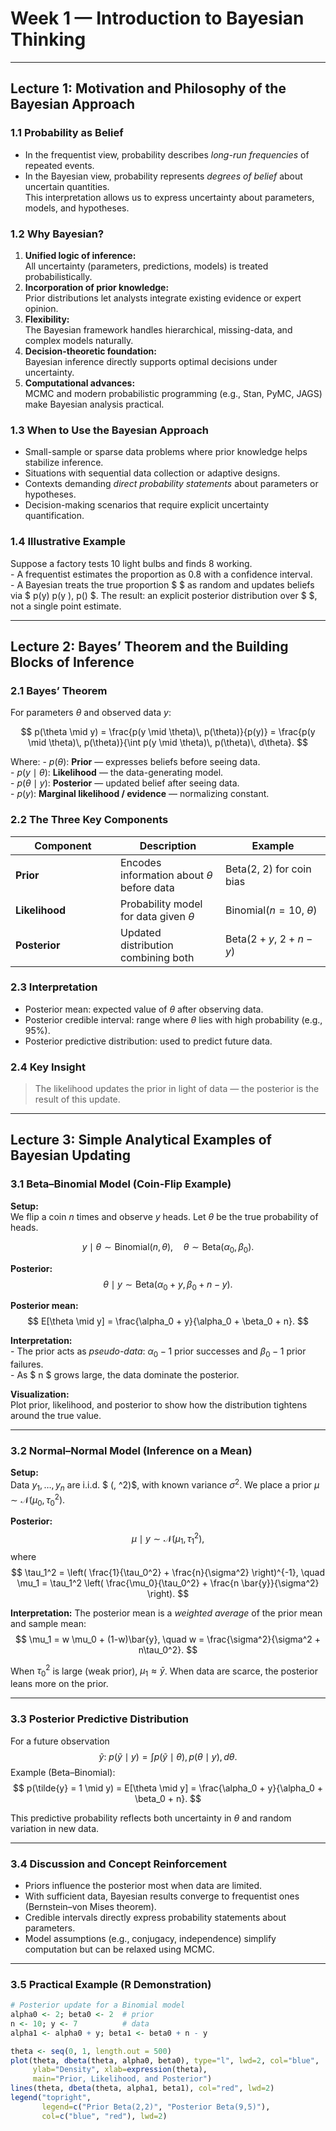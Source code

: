 # Week 1 — Introduction to Bayesian Thinking

------------------------------------------------------------------------

## Lecture 1: Motivation and Philosophy of the Bayesian Approach

### 1.1 Probability as Belief

-   In the frequentist view, probability describes *long-run frequencies* of repeated events.\
-   In the Bayesian view, probability represents *degrees of belief* about uncertain quantities.\
    This interpretation allows us to express uncertainty about parameters, models, and hypotheses.

### 1.2 Why Bayesian?

1.  **Unified logic of inference:**\
    All uncertainty (parameters, predictions, models) is treated probabilistically.\
2.  **Incorporation of prior knowledge:**\
    Prior distributions let analysts integrate existing evidence or expert opinion.\
3.  **Flexibility:**\
    The Bayesian framework handles hierarchical, missing-data, and complex models naturally.\
4.  **Decision-theoretic foundation:**\
    Bayesian inference directly supports optimal decisions under uncertainty.\
5.  **Computational advances:**\
    MCMC and modern probabilistic programming (e.g., Stan, PyMC, JAGS) make Bayesian analysis practical.

### 1.3 When to Use the Bayesian Approach

-   Small-sample or sparse data problems where prior knowledge helps stabilize inference.\
-   Situations with sequential data collection or adaptive designs.\
-   Contexts demanding *direct probability statements* about parameters or hypotheses.\
-   Decision-making scenarios that require explicit uncertainty quantification.

### 1.4 Illustrative Example

Suppose a factory tests 10 light bulbs and finds 8 working.\
- A frequentist estimates the proportion as 0.8 with a confidence interval.\
- A Bayesian treats the true proportion $ \theta $ as random and updates beliefs via
$ p(\theta \mid y) \propto p(y \mid \theta), p(\theta) $.
The result: an explicit posterior distribution over $ \theta $, not a single point estimate.

------------------------------------------------------------------------

## Lecture 2: Bayes’ Theorem and the Building Blocks of Inference

### 2.1 Bayes' Theorem

For parameters $\theta$ and observed data $y$:

$$
p(\theta \mid y) = \frac{p(y \mid \theta)\, p(\theta)}{p(y)} = 
\frac{p(y \mid \theta)\, p(\theta)}{\int p(y \mid \theta)\, p(\theta)\, d\theta}.
$$

Where: - $p(\theta)$: **Prior** — expresses beliefs before seeing data.\
- $p(y \mid \theta)$: **Likelihood** — the data-generating model.\
- $p(\theta \mid y)$: **Posterior** — updated belief after seeing data.\
- $p(y)$: **Marginal likelihood / evidence** — normalizing constant.

### 2.2 The Three Key Components

| Component | Description | Example |
|------------------------|------------------------|------------------------|
| **Prior** | Encodes information about $\theta$ before data | $\text{Beta}(2,~2)$ for coin bias |
| **Likelihood** | Probability model for data given $\theta$ | $\text{Binomial}(n=10,~\theta)$ |
| **Posterior** | Updated distribution combining both | $\text{Beta}(2+y,~2+n-y)$ |

### 2.3 Interpretation

-   Posterior mean: expected value of $\theta$ after observing data.
-   Posterior credible interval: range where $\theta$ lies with high probability (e.g., 95%).
-   Posterior predictive distribution: used to predict future data.

### 2.4 Key Insight

> The likelihood updates the prior in light of data — the posterior is the result of this update.

------------------------------------------------------------------------

## Lecture 3: Simple Analytical Examples of Bayesian Updating

### 3.1 Beta–Binomial Model (Coin-Flip Example)

**Setup:**\
We flip a coin $n$ times and observe $y$ heads.
Let $\theta$ be the true probability of heads.

$$
y \mid \theta \sim \text{Binomial}(n, \theta), \quad \theta \sim \text{Beta}(\alpha_0, \beta_0).
$$

**Posterior:** $$
\theta \mid y \sim \text{Beta}(\alpha_0 + y, \beta_0 + n - y).
$$

**Posterior mean:** $$
E[\theta \mid y] = \frac{\alpha_0 + y}{\alpha_0 + \beta_0 + n}.
$$

**Interpretation:**\
- The prior acts as *pseudo-data*: $\alpha_0 - 1$ prior successes and $\beta_0 - 1$ prior failures.\
- As \$ n \$ grows large, the data dominate the posterior.

**Visualization:**\
Plot prior, likelihood, and posterior to show how the distribution tightens around the true value.

------------------------------------------------------------------------

### 3.2 Normal–Normal Model (Inference on a Mean)

**Setup:**\
Data $y_1, \dots, y_n$ are i.i.d. $ \mathcal{N}(\mu, \sigma^2)$, with known variance $\sigma^2$.
We place a prior $\mu \sim \mathcal{N}(\mu_0, \tau_0^2)$.

**Posterior:** $$
\mu \mid y \sim \mathcal{N}(\mu_1, \tau_1^2),
$$ where\
$$
\tau_1^2 = \left( \frac{1}{\tau_0^2} + \frac{n}{\sigma^2} \right)^{-1}, \quad
\mu_1 = \tau_1^2 \left( \frac{\mu_0}{\tau_0^2} + \frac{n \bar{y}}{\sigma^2} \right).
$$

**Interpretation:**
The posterior mean is a *weighted average* of the prior mean and sample mean: $$
\mu_1 = w \mu_0 + (1-w)\bar{y}, \quad w = \frac{\sigma^2}{\sigma^2 + n\tau_0^2}.
$$

When $\tau_0^2$ is large (weak prior), $\mu_1 \approx \bar{y}$.
When data are scarce, the posterior leans more on the prior.

------------------------------------------------------------------------

### 3.3 Posterior Predictive Distribution

For a future observation $$\tilde{y}:~p(\tilde{y} \mid y) = \int p(\tilde{y} \mid \theta), p(\theta \mid y), d\theta. $$
Example (Beta–Binomial):
$$ p(\tilde{y} = 1 \mid y) = E[\theta \mid y] = \frac{\alpha_0 + y}{\alpha_0 + \beta_0 + n}. $$

This predictive probability reflects both uncertainty in $\theta$ and random variation in new data.

------------------------------------------------------------------------

### 3.4 Discussion and Concept Reinforcement

-   Priors influence the posterior most when data are limited.
-   With sufficient data, Bayesian results converge to frequentist ones (Bernstein–von Mises theorem).
-   Credible intervals directly express probability statements about parameters.
-   Model assumptions (e.g., conjugacy, independence) simplify computation but can be relaxed using MCMC.

------------------------------------------------------------------------

### 3.5 Practical Example (R Demonstration)

```r
# Posterior update for a Binomial model
alpha0 <- 2; beta0 <- 2  # prior
n <- 10; y <- 7          # data
alpha1 <- alpha0 + y; beta1 <- beta0 + n - y

theta <- seq(0, 1, length.out = 500)
plot(theta, dbeta(theta, alpha0, beta0), type="l", lwd=2, col="blue",
     ylab="Density", xlab=expression(theta),
     main="Prior, Likelihood, and Posterior")
lines(theta, dbeta(theta, alpha1, beta1), col="red", lwd=2)
legend("topright",
       legend=c("Prior Beta(2,2)", "Posterior Beta(9,5)"),
       col=c("blue", "red"), lwd=2)
```
